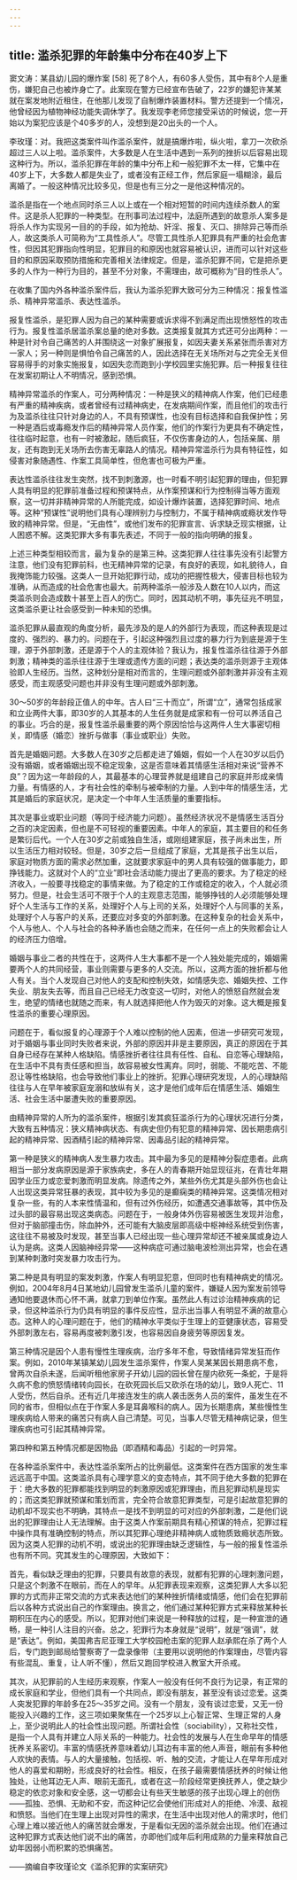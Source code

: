```yaml
---
---
---
```

title: 滥杀犯罪的年龄集中分布在40岁上下
---




窦文涛：某县幼儿园的爆炸案 [58] 死了8个人，有60多人受伤，其中有8个人是重伤，嫌犯自己也被炸身亡了。此案现在警方已经宣布告破了，22岁的嫌犯许某某就在案发地附近租住，在他那儿发现了自制爆炸装置材料。警方还提到一个情况，他曾经因为植物神经功能失调休学了。我发现李老师您接受采访的时候说，您一开始以为案犯应该是个40多岁的人，没想到是20出头的一个人。

李玫瑾：对。我把这类案件叫作滥杀案件，就是搞爆炸啦，纵火啦，拿刀一次砍杀超过三人以上啦。滥杀案件，大多数是人在生活中遇到一系列的挫折以后容易出现这种行为。所以，滥杀犯罪在年龄的集中分布上和一般犯罪不太一样，它集中在40岁上下，大多数人都是失业了，或者没有正经工作，然后家庭一塌糊涂，最后离婚了。一般这种情况比较多见，但是也有三分之一是他这种情况的。

滥杀是指在一个地点同时杀三人以上或在一个相对短暂的时间内连续杀数人的案件。这是杀人犯罪的一种类型。在刑事司法过程中，法庭所遇到的故意杀人案多是将杀人作为实现另一目的的手段，如为抢劫、奸淫、报复、灭口、排除异己等而杀人，故这类杀人可简称为“工具性杀人”。尽管工具性杀人犯罪具有严重的社会危害性，但因其犯罪指向性明显，犯罪目的和原因也就容易被认识，进而可以针对这些目的和原因采取预防措施和完善相关法律规定。但是，滥杀犯罪不同，它是把杀更多的人作为一种行为目的，甚至不分对象，不需理由，故可概称为“目的性杀人”。

在收集了国内外各种滥杀案件后，我认为滥杀犯罪大致可分为三种情况：报复性滥杀、精神异常滥杀、表达性滥杀。

报复性滥杀，是犯罪人因为自己的某种需要或诉求得不到满足而出现愤怒性的攻击行为。报复性滥杀居滥杀案总量的绝对多数。这类报复就其方式还可分出两种：一种是针对令自己痛苦的人并围绕这一对象扩展报复，如因夫妻关系紧张而杀害对方一家人；另一种则是惧怕令自己痛苦的人，因此选择在无关场所对与之完全无关但容易得手的对象实施报复，如因失恋而跑到小学校园里实施犯罪。后一种报复往往在发案初期让人不明情况，感到恐惧。

精神异常滥杀的作案人，可分两种情况：一种是狭义的精神病人作案，他们已经患有严重的精神疾病，或者曾经有过精神病史，在发病期间作案，而且他们的攻击行为及滥杀往往只针对身边的人，不具有预谋性，也没有目标选择和自我保护性；另一种是酒后或毒瘾发作后的精神异常人员作案，他们的作案行为更具有不确定性，往往临时起意，也有一时被激起，随后疯狂，不仅伤害身边的人，包括亲属、朋友，还有跑到无关场所去伤害无辜路人的情况。精神异常滥杀行为具有特征性，如侵害对象随遇性、作案工具简单性，但危害也可极为严重。

表达性滥杀往往发生突然，找不到刺激源，也一时看不明引起犯罪的理由，但犯罪人具有明显的犯罪前准备过程和预谋特点，从作案预谋和行为控制得当等方面观察，这一切并非精神异常的人所能完成，如设计爆炸装置，选择犯罪时间、地点等。这种“预谋性”说明他们具有心理辨别力与控制力，不属于精神病或瘾状发作导致的精神异常。但是，“无由性”，或他们发布的犯罪宣言、诉求缺乏现实根据，让人困惑不解。这类犯罪大多有事先表述，不同于一般的指向明确的报复。

上述三种类型相较而言，最为复杂的是第三种。这类犯罪人往往事先没有引起警方注意，他们没有犯罪前科，也无精神异常的记录，有良好的表现，如礼貌待人，自我掩饰能力较强。这类人一旦开始犯罪行动，成功的把握性极大，侵害目标也较为准确，从而造成的社会危害也最大。前两种滥杀一般涉及人数在10人以内，而这类滥杀则会造成数十甚至上百人的伤亡。同时，因其动机不明，事先征兆不明显，这类滥杀更让社会感受到一种未知的恐惧。

滥杀犯罪从最直观的角度分析，最先涉及的是人的外部行为表现，而这种表现是过度的、强烈的、暴力的。问题在于，引起这种强烈且过度的暴力行为到底是源于生理，源于外部刺激，还是源于个人的主观体验？我认为，报复性滥杀往往源于外部刺激；精神类的滥杀往往源于生理或遗传方面的问题；表达类的滥杀则源于主观体验即人生经历。当然，这种划分是相对而言的，生理问题或外部刺激并非没有主观感受，而主观感受问题也并非没有生理问题或外部刺激。

30～50岁的年龄段正值人的中年。古人曰“三十而立”，所谓“立”，通常包括成家和立业两件大事，即30岁的人其基本的人生任务就是成家和有一份可以养活自己的事业。巧合的是，报复性滥杀最重要的两个原因恰恰与这两件人生大事密切相关，即情感（婚恋）挫折与做事（事业或职业）失败。

首先是婚姻问题。大多数人在30岁之后都走进了婚姻，假如一个人在30岁以后仍没有婚姻，或者婚姻出现不稳定现象，这是否意味着其情感生活相对来说“营养不良”？因为这一年龄段的人，其最基本的心理营养就是组建自己的家庭并形成亲情力量。有情感的人，才有社会性的牵制与被牵制的力量。人到中年的情感生活，尤其是婚后的家庭状况，是决定一个中年人生活质量的重要指标。

其次是事业或职业问题（等同于经济能力问题）。虽然经济状况不是情感生活百分之百的决定因素，但也是不可轻视的重要因素。中年人的家庭，其主要目的和任务是繁衍后代。一个人在30岁之前或独自生活，或刚组建家庭，孩子尚未出生，所以生活压力相对较轻。但是，30岁之后一旦组成了家庭，尤其是孩子出生以后，家庭对物质方面的需求必然加重，这就要求家庭中的男人具有较强的做事能力，即挣钱能力。这就对个人的“立业”即社会活动能力提出了更高的要求。为了稳定的经济收入，一般要寻找稳定的事情来做。为了稳定的工作或稳定的收入，个人就必须努力。但是，社会生活可不限于个人的主观意志范围，能够挣钱的人必须能够处理好个人生活与工作的关系，处理好个人与上司的关系，处理好个人与同事的关系，处理好个人与客户的关系，还要应对多变的外部刺激。在这种复杂的社会关系中，个人与他人、个人与社会的各种矛盾也会随之而来，在任何一点上的失败都会让人的经济压力倍增。

婚姻与事业二者的共性在于，这两件人生大事都不是一个人独处能完成的，婚姻需要两个人的共同经营，事业则需要与更多的人交流。所以，这两方面的挫折都与他人有关。当个人发现自己对他人的支配和控制失效，如情感失恋、婚姻失控、工作失业、朋友失去等，而且自己已经无力改变这一切时，对他人的愤怒自然就会发生，绝望的情绪也就随之而来，有人就选择把他人作为毁灭的对象。这大概是报复性滥杀的重要心理原因。

问题在于，看似报复的心理源于个人难以控制的他人因素，但进一步研究可发现，对于婚姻与事业同时失败者来说，外部的原因并非是主要原因，真正的原因在于其自身已经存在某种人格缺陷。情感挫折者往往具有任性、自私、自恋等心理缺陷，在生活中不具有责任感和担当，故容易被女性离弃。同时，弱能、不能吃苦、不能忍让等性格缺陷，也会导致他们事业上的挫折。犯罪心理研究发现，人的心理缺陷往往与人在早年被家庭宠溺和放纵有关，这才是他们成年后在情感生活、婚姻生活、社会生活中屡遭失败的重要原因。

由精神异常的人所为的滥杀案件，根据引发其疯狂滥杀行为的心理状况进行分类，大致有五种情况：狭义精神病状态、有病史但仍有犯意的精神异常、因长期患病引起的精神异常、因酒精引起的精神异常、因毒品引起的精神异常。

第一种是狭义的精神病人发生暴力攻击。其中最为多见的是精神分裂症患者。此病相当一部分发病原因是源于家族病史，多在人的青春期开始显现征兆，在青壮年期因学业压力或恋爱刺激而明显发病。除遗传之外，某些外伤尤其是头部外伤也会让人出现这类异常狂暴的表现，其中较为多见的是癫痫类的精神异常。这类情况相对复杂一些，有的人本来性情温和，但有过外伤经历，如遭遇交通事故等，其中伤及过头部的最容易出现这类病态。问题在于，一般身体外伤容易被医生发现并治愈，但对于脑部撞击伤，除血肿外，还可能有大脑皮层即高级中枢神经系统受到伤害，这往往不易被及时发现，甚至当事人已经出现一些心理异常却还不被亲属或身边人认为是病。这类人因脑神经异常——这种病症可通过脑电波检测出异常，也会在遇到某种刺激时突发暴力攻击行为。

第二种是具有明显的案发刺激，作案人有明显犯意，但同时也有精神病史的情况。例如，2004年8月4日某地幼儿园曾发生滥杀儿童的案件，嫌疑人因为案发前领导通知他要退休而心怀不满，就拿刀到单位作案。虽然此人有过诊治精神疾病的记录，但这种滥杀行为仍具有明显的事件反应性，显示出当事人有明显不满的故意心态。这种人的心理问题在于，他们的精神水平类似于生理上的亚健康状态，容易受外部刺激左右，容易再度被刺激引发，也容易因自身疲劳等原因复发。

第三种情况是因个人患有慢性生理疾病，治疗多年不愈，导致情绪异常发狂而作案。例如，2010年某镇某幼儿园发生滥杀案件，作案人吴某某因长期患病不愈，曾两次自杀未遂，后闻听租他家房子开幼儿园的园长曾在屋内砍死一条蛇，于是将久病不愈的愤怒情绪转向园长，在砍死园长后又砍杀在场的幼儿，致9人死亡、11人受伤，然后自杀。还有近几年接连发生的病人袭击医务人员的案件，虽发生在不同的省市，但相似点在于作案人多是耳鼻喉科的病人。因为长期患病，某些慢性生理疾病给人带来的痛苦只有病人自己清楚。可见，当事人尽管无精神病记录，但生理疾病也可引起其精神异常。

第四种和第五种情况都是因物品（即酒精和毒品）引起的一时异常。

在各种滥杀案件中，表达性滥杀案所占的比例最低。这类案件在西方国家的发生率远远高于中国。这类滥杀具有心理学意义的变态特点，其不同于绝大多数的犯罪在于：绝大多数的犯罪都能找到明显的刺激原因或犯罪理由，而且犯罪动机是现实的；而这类犯罪就预谋和策划而言，完全符合故意犯罪类型，可是引起故意犯罪的动机却不现实也不明确，其特点一是找不到明显的可对应的外部刺激，二是他们说出的犯罪理由让人无法理解。由于这类人作案前期具有精心预谋的特点，犯罪过程中操作具有准确控制的特点，所以其犯罪心理绝非精神病人或物质致瘾状态所致。因为这类人犯罪的动机不明，或说出的犯罪理由缺乏逻辑性，与一般的报复性滥杀也有所不同。究其发生的心理原因，大致如下：

首先，看似缺乏理由的犯罪，只要具有故意的表现，就都有犯罪的心理刺激问题，只是这个刺激不在眼前，而在人的早年。从犯罪表现来观察，这类犯罪人大多以犯罪的方式而非正常交流的方式来表达他们的某种挫折情绪或情感，他们会在犯罪前后以各种方式说出自己的作案理由。换言之，他们通过某种犯罪方式来释放某种长期积压在内心的感受。所以，犯罪对他们来说是一种释放的过程，是一种宣泄的通畅，是一种引人注目的兴奋。总之，犯罪行为本身就是“说明”，就是“强调”，就是“表达”。例如，美国弗吉尼亚理工大学校园枪击案的犯罪人赵承熙在杀了两个人后，专门跑到邮局给警察寄了一盘录像带（主要用以说明他的作案理由，尽管内容有些混乱、重复，让人听不懂），然后又跑回学校进入教室大开杀戒。

其次，从犯罪前的人生经历来观察，作案人一般没有任何不良行为记录，有正常的成长家庭和学业，但他们具有一个共同点，即没有朋友，甚至没有谈过恋爱。这类人突发犯罪的年龄多在25～35岁之间。没有一个朋友，没有谈过恋爱，又无一份能投入兴趣的工作，这三项如果聚焦在一个25岁以上心智正常、生理正常的人身上，至少说明此人的社会性出现问题。所谓社会性（sociability），又称社交性，是指一个人具有并建立人际关系的一种能力。社会性的发展与人在生命早年的情感抚养关系密切。丰富的情感抚养意味着幼儿耳边有丰富的他人声音，眼前有多种他人欢快的表情。与人的大量接触，包括视、听、触的交流，才能让人在早年形成对他人的喜爱和期盼，形成良好的社会性。相反，在孩子最需要情感抚养的时候让他独处，让他耳边无人声、眼前无面孔，或者在这一阶段经常更换抚养人，使之缺少稳定的依恋对象和安全感，这一切都会让有些天生敏感的孩子出现心理上的创伤——孤独、恐惧、无助和不安，而这种记忆会使他们形成对人的拒绝、冷漠、敌视和愤怒。当他们在生理上出现对异性的需求，在生活中出现对他人的需求时，他们心理上难以接近他人的痛苦就会爆发，于是看似无因的滥杀就会出现。他们在通过这种犯罪方式表达他们说不出的痛苦，亦即他们成年后利用成熟的力量来释放自己幼年因弱小而积累的恐惧痛苦。

——摘编自李玫瑾论文《滥杀犯罪的实案研究》